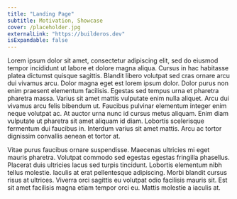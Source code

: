 ```yaml
---
title: "Landing Page"
subtitle: Motivation, Showcase
cover: /placeholder.jpg
externalLink: "https://builderos.dev"
isExpandable: false
---
```


Lorem ipsum dolor sit amet, consectetur adipiscing elit, sed do eiusmod tempor incididunt ut labore et dolore magna aliqua. Cursus in hac habitasse platea dictumst quisque sagittis. Blandit libero volutpat sed cras ornare arcu dui vivamus arcu. Dolor magna eget est lorem ipsum dolor. Dolor purus non enim praesent elementum facilisis. Egestas sed tempus urna et pharetra pharetra massa. Varius sit amet mattis vulputate enim nulla aliquet. Arcu dui vivamus arcu felis bibendum ut. Faucibus pulvinar elementum integer enim neque volutpat ac. At auctor urna nunc id cursus metus aliquam. Enim diam vulputate ut pharetra sit amet aliquam id diam. Lobortis scelerisque fermentum dui faucibus in. Interdum varius sit amet mattis. Arcu ac tortor dignissim convallis aenean et tortor at.

Vitae purus faucibus ornare suspendisse. Maecenas ultricies mi eget mauris pharetra. Volutpat commodo sed egestas egestas fringilla phasellus. Placerat duis ultricies lacus sed turpis tincidunt. Lobortis elementum nibh tellus molestie. Iaculis at erat pellentesque adipiscing. Morbi blandit cursus risus at ultrices. Viverra orci sagittis eu volutpat odio facilisis mauris sit. Est sit amet facilisis magna etiam tempor orci eu. Mattis molestie a iaculis at.
